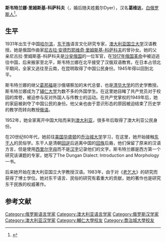'''斯韦特兰娜·里姆斯基-科萨科夫'''（'''{{lang-en|Svetlana Rimsky-Korsakoff}}'''，婚后随夫姓戴尔Dyer），汉名'''葛维达'''，[[白俄罗斯人|白俄罗斯人]]<ref>{{cite journal zh |author=周更琅 |year= |month= |title=传播中国文化的外国人——访葛维达博士 |journal=云南师范大学附属中学《校友通讯》 |volume= |issue= |pages= |id= |url=http://www.docin.com/p-592079752.html |accessdate=2015-05-11 |quote= |archive-date=2018-10-23 |archive-url=https://web.archive.org/web/20181023195743/http://www.docin.com/p-592079752.html |dead-url=no }}</ref>。

==生平==
1931年出生于中国[[哈尔滨|哈尔滨]]，[[东干族|东干族]]语言文化研究专家，[[澳大利亚国立大学|澳大利亚国立大学]]汉语教授。她是俄国作曲家[[尼古拉·安德烈耶维奇·里姆斯基-科萨科夫|尼古拉·安德烈耶维奇·里姆斯基-科萨科夫]]的曾孙女。她的父亲尼古拉·里姆斯基-科萨科夫是[[沙皇俄国|沙皇俄国]]的一位军官，在[[1917年俄国革命|1917年俄国革命]]中被迫逃往中国，后来搬家至北平，斯韦特兰娜在北平接受了汉俄双语教育。在日本占领北平期间，全家又逃往至云南，在昆明取得了中国公民身份。1945年得以回到北平。

斯韦特兰娜的继父[[葛邦福|葛邦福]]是沙俄堪察加的末代总督，也是[[清华大学|清华大学]]的历史学教授。斯韦特兰娜成为了[[辅仁大学|辅仁大学]]为数不多的外国学生。在这里她目睹了共产党员对于校园的席卷，被迫参与反对外国人与传教士的运动。在共产党掌权的1949年后，她的家庭被剥夺了中国公民的身份。他父亲也由于意识形态的原因被迫结束了历史学的教学而转向教授[[俄语|俄语]]。

1952年，她全家离开中国大陆而来到[[澳大利亚|澳大利亚]]，很多年后取得了澳大利亚公民身份。

在20世纪60年代，她前往[[美国|美国]][[华盛顿|华盛顿]]的[[乔治城大学|乔治城大学]]学习，在这里，她开始接触[[东干人|东干人]]的民俗学。东干人是清朝[[回逆|回逆]]后逃离中国的[[回族|回族]]后裔，他们保留了原来的汉语方言，但是使用[[西里尔字母|西里尔字母]]而不是[[汉字|汉字]]记录他们的文字。斯韦特兰娜是西方第一个研究该课题的专家，她写了The Dungan Dialect: Introduction and Morphology一书。

后来她开始在澳大利亚国立大学教授汉语。1983年，由于对《[[老乞大|老乞大]]》的研究而获得了博士学位。她对东干语言、民俗的研究有着重大的贡献，她的著作也是研究东干民族的权威著作。

== 参考文献 ==
{{Reflist}}

{{DEFAULTSORT:Rimsky-Korsakoff,Svetlana }}
[[Category:俄罗斯语言学家|Category:俄罗斯语言学家]]
[[Category:澳大利亚语言学家|Category:澳大利亚语言学家]]
[[Category:俄罗斯汉学家|Category:俄罗斯汉学家]]
[[Category:澳大利亚汉学家|Category:澳大利亚汉学家]]
[[Category:輔仁大學校友|Category:輔仁大學校友]]
[[Category:喬治城大學校友|Category:喬治城大學校友]]